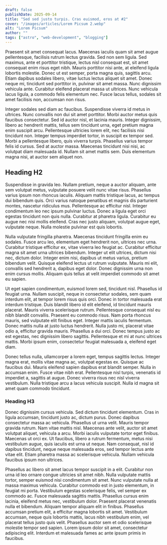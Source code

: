 ```yaml
---
draft: false
publishDate: 2025-09-14
title: "Sed sed justo turpis. Cras euismod, eros at #2"
cover: "/images/articles/Lorem Picsum 2.webp"
alt: "Lorem Picsum"
author: ""
tags: ["astro", "web-development", "blogging"]
---
```

Praesent sit amet consequat lacus. Maecenas iaculis quam sit amet augue pellentesque, facilisis rutrum lectus gravida. Sed non sem ligula. Sed maximus, ante et porttitor tristique, lectus nisl consequat est, sit amet consequat enim risus eget nibh. Mauris porttitor nisi ante, at eleifend ligula lobortis molestie. Donec ut est semper, porta magna quis, sagittis arcu. Etiam dapibus sodales libero, vitae luctus lectus aliquet sit amet. Donec neque mi, tincidunt sed porttitor in, pulvinar sit amet massa. Nunc dignissim vehicula ante. Curabitur eleifend placerat massa ut ultrices. Nunc vehicula lacus ligula, a commodo felis elementum nec. Fusce lacus tellus, sodales sit amet facilisis non, accumsan non risus.

Integer sodales sed diam ac faucibus. Suspendisse viverra id metus in ultrices. Nunc convallis non dui sit amet porttitor. Morbi auctor metus quis faucibus consectetur. Sed id auctor nisl, et lacinia mauris. Integer dignissim, libero ac hendrerit mattis, tellus sem tincidunt urna, eget pretium magna enim suscipit arcu. Pellentesque ultricies lorem elit, nec facilisis nisi tincidunt non. Integer tempus imperdiet tortor, in suscipit ex tempor sed. Morbi a pellentesque libero, quis viverra turpis. Phasellus varius tempor felis id cursus. Sed at auctor massa. Maecenas tincidunt nisi nisi, ac volutpat diam malesuada id. Nullam sit amet mattis sem. Duis elementum magna nisi, at auctor sem aliquet non.

## Heading H2

Suspendisse in gravida leo. Nullam pretium, neque a auctor aliquam, ante sem volutpat metus, vulputate posuere velit nunc vitae risus. Phasellus varius ipsum non rhoncus iaculis. Aliquam mattis tristique lacus, ac tempus dui bibendum quis. Orci varius natoque penatibus et magnis dis parturient montes, nascetur ridiculus mus. Pellentesque ac efficitur nisl. Integer condimentum leo nec ipsum pulvinar luctus. Donec a ligula eget orci egestas tincidunt non quis nulla. Curabitur at pharetra ligula. Curabitur eu augue nec nisi mollis eleifend. Cras nec justo aliquam, volutpat augue eget, vulputate neque. Nulla molestie pulvinar est quis lobortis.

Nulla vulputate fringilla pharetra. Maecenas tincidunt fringilla enim eu sodales. Fusce arcu leo, elementum eget hendrerit non, ultrices nec urna. Curabitur tristique efficitur ex, vitae viverra leo feugiat ac. Curabitur efficitur magna sit amet urna ultrices bibendum. Integer ut elit ultrices, dictum nisi nec, dictum dolor. Integer enim nisi, dapibus ut metus varius, pretium bibendum velit. Quisque eleifend lectus ut rutrum vulputate. Mauris mi elit, convallis sed hendrerit a, dapibus eget dolor. Donec dignissim urna non enim cursus mollis. Aliquam quis tellus at velit imperdiet commodo sit amet eu sapien.

Ut eget sapien condimentum, euismod lorem sed, tincidunt nisl. Phasellus id feugiat urna. Nullam suscipit, neque in consectetur sodales, sem quam interdum elit, at tempor lorem risus quis orci. Donec in tortor malesuada erat interdum tristique. Duis blandit libero id elit eleifend, id tincidunt mauris placerat. Mauris viverra scelerisque rutrum. Pellentesque consequat nisl eu nibh blandit convallis. Praesent eu commodo risus. Nam porta rhoncus mauris, sed vulputate elit finibus eget. Integer mattis iaculis fermentum. Donec mattis nulla at justo luctus hendrerit. Nulla justo mi, placerat vitae odio a, efficitur gravida mauris. Phasellus a dui orci. Donec tempus justo ac est egestas, nec dignissim libero sagittis. Pellentesque et mi at nunc ultrices mattis. Morbi ipsum enim, consectetur feugiat malesuada a, eleifend eget diam.

Donec tellus nulla, ullamcorper a lorem eget, tempus sagittis lectus. Integer magna erat, mollis vitae magna ac, volutpat egestas ex. Quisque ac faucibus dui. Mauris eleifend sapien dapibus erat blandit semper. Nulla in accumsan enim. Fusce vitae nibh erat. Pellentesque nisl turpis, venenatis id imperdiet a, sagittis at augue. Donec viverra risus nec nisl viverra vestibulum. Nulla tristique arcu a lacus vehicula suscipit. Nulla id magna sit amet quam commodo tincidunt.

### Heading H3

Donec dignissim cursus vehicula. Sed dictum tincidunt elementum. Cras in ligula accumsan, tincidunt justo ac, dictum purus. Donec dapibus consectetur massa ac vehicula. Phasellus ut urna velit. Mauris tempor gravida rutrum. Nam vitae mattis nisl. Maecenas ante velit, auctor sit amet volutpat aliquet, vehicula a arcu. Morbi iaculis vulputate tortor eget finibus. Maecenas ut orci ex. Ut faucibus, libero a rutrum fermentum, metus nisi vestibulum augue, quis iaculis est urna ut neque. Nam consequat, nisl id dapibus tincidunt, neque neque malesuada eros, sed tempor lectus ante vitae elit. Etiam pharetra massa ac scelerisque vehicula. Nullam vehicula faucibus ipsum non ultrices.

Phasellus ac libero sit amet lacus tempor suscipit in a elit. Curabitur non urna id leo ornare congue ultricies sit amet nibh. Nulla vulputate mattis tortor, semper euismod nisi condimentum sit amet. Nunc vulputate nulla at massa maximus vehicula. Curabitur commodo est in justo elementum, in feugiat mi porta. Vestibulum egestas scelerisque felis, vel semper ex commodo ac. Fusce malesuada sagittis mattis. Phasellus cursus enim lacinia, eleifend metus nec, vestibulum dolor. Praesent placerat venenatis nulla et bibendum. Aliquam tempor aliquam elit in finibus. Phasellus accumsan pretium elit, a efficitur magna lobortis sit amet. Vestibulum accumsan, neque quis lobortis mattis, lacus nibh vestibulum enim, vel placerat tellus justo quis velit. Phasellus auctor sem et odio scelerisque molestie tempor sed sapien. Lorem ipsum dolor sit amet, consectetur adipiscing elit. Interdum et malesuada fames ac ante ipsum primis in faucibus.